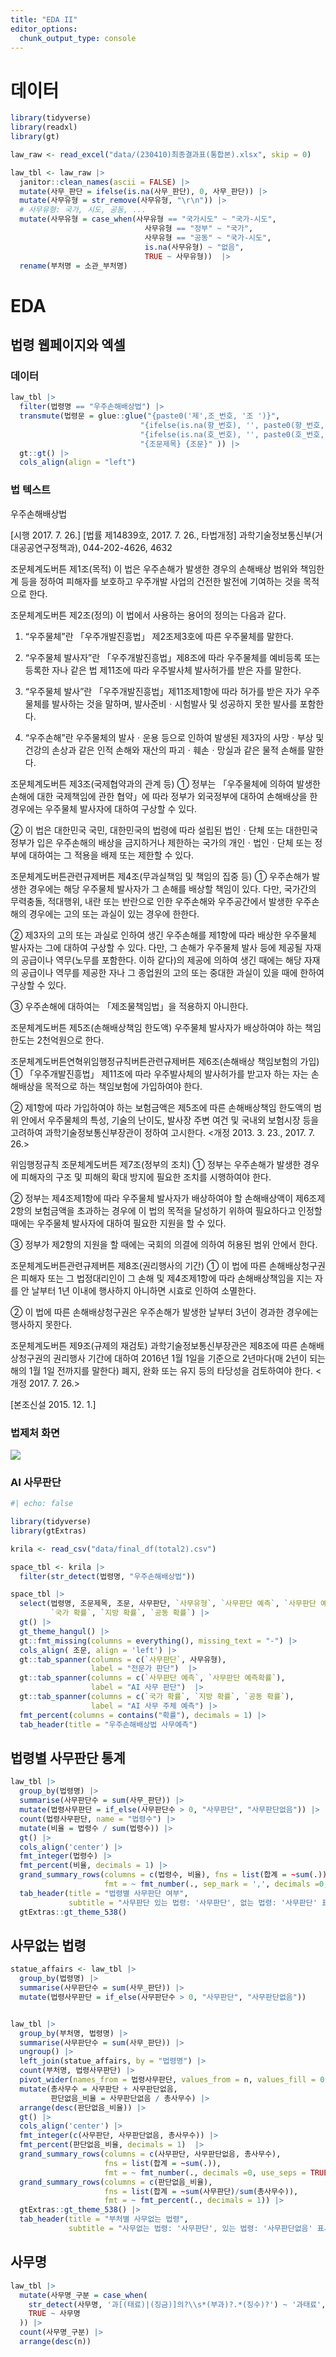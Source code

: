 ```yaml
---
title: "EDA II"
editor_options: 
  chunk_output_type: console
---
```


# 데이터

```r
library(tidyverse)
library(readxl)
library(gt)

law_raw <- read_excel("data/(230410)최종결과표(통합본).xlsx", skip = 0)

law_tbl <- law_raw |>
  janitor::clean_names(ascii = FALSE) |> 
  mutate(사무_판단 = ifelse(is.na(사무_판단), 0, 사무_판단)) |> 
  mutate(사무유형 = str_remove(사무유형, "\r\n")) |>
  # 사무유형: 국가, 시도, 공동, ...
  mutate(사무유형 = case_when(사무유형 == "국가시도" ~ "국가-시도",
                              사무유형 == "정부" ~ "국가",
                              사무유형 == "공동" ~ "국가-시도",
                              is.na(사무유형) ~ "없음",
                              TRUE ~ 사무유형))  |> 
  rename(부처명 = 소관_부처명)

```  


# EDA



## 법령 웹페이지와 엑셀

::: {.panel-tabset}

### 데이터 {.unnumbered}

```r
law_tbl |> 
  filter(법령명 == "우주손해배상법") |> 
  transmute(법령문 = glue::glue("{paste0('제',조_번호, '조 ')}",
                             "{ifelse(is.na(항_번호), '', paste0(항_번호, '항 '))}",
                             "{ifelse(is.na(호_번호), '', paste0(호_번호, '호 '))}",
                             "{조문제목} {조문}" )) |> 
  gt::gt() |> 
  cols_align(align = "left")
```

### 법 텍스트 {.unnumbered}

우주손해배상법

[시행 2017. 7. 26.] [법률 제14839호, 2017. 7. 26., 타법개정]
과학기술정보통신부(거대공공연구정책과), 044-202-4626, 4632

조문체계도버튼
 제1조(목적) 이 법은 우주손해가 발생한 경우의 손해배상 범위와 책임한계 등을 정하여 피해자를 보호하고 우주개발 사업의 건전한 발전에 기여하는 것을 목적으로 한다.

조문체계도버튼
 제2조(정의) 이 법에서 사용하는 용어의 정의는 다음과 같다.

1. “우주물체”란 「우주개발진흥법」 제2조제3호에 따른 우주물체를 말한다.

2. “우주물체 발사자”란 「우주개발진흥법」제8조에 따라 우주물체를 예비등록 또는 등록한 자나 같은 법 제11조에 따라 우주발사체 발사허가를 받은 자를 말한다.

3. “우주물체 발사”란 「우주개발진흥법」제11조제1항에 따라 허가를 받은 자가 우주물체를 발사하는 것을 말하며, 발사준비ㆍ시험발사 및 성공하지 못한 발사를 포함한다.

4. “우주손해”란 우주물체의 발사ㆍ운용 등으로 인하여 발생된 제3자의 사망ㆍ부상 및 건강의 손상과 같은 인적 손해와 재산의 파괴ㆍ훼손ㆍ망실과 같은 물적 손해를 말한다.

조문체계도버튼
 제3조(국제협약과의 관계 등) ① 정부는 「우주물체에 의하여 발생한 손해에 대한 국제책임에 관한 협약」에 따라 정부가 외국정부에 대하여 손해배상을 한 경우에는 우주물체 발사자에 대하여 구상할 수 있다.

② 이 법은 대한민국 국민, 대한민국의 법령에 따라 설립된 법인ㆍ단체 또는 대한민국 정부가 입은 우주손해의 배상을 금지하거나 제한하는 국가의 개인ㆍ법인ㆍ단체 또는 정부에 대하여는 그 적용을 배제 또는 제한할 수 있다.

조문체계도버튼관련규제버튼
 제4조(무과실책임 및 책임의 집중 등) ① 우주손해가 발생한 경우에는 해당 우주물체 발사자가 그 손해를 배상할 책임이 있다. 다만, 국가간의 무력충돌, 적대행위, 내란 또는 반란으로 인한 우주손해와 우주공간에서 발생한 우주손해의 경우에는 고의 또는 과실이 있는 경우에 한한다.

② 제3자의 고의 또는 과실로 인하여 생긴 우주손해를 제1항에 따라 배상한 우주물체 발사자는 그에 대하여 구상할 수 있다. 다만, 그 손해가 우주물체 발사 등에 제공될 자재의 공급이나 역무(노무를 포함한다. 이하 같다)의 제공에 의하여 생긴 때에는 해당 자재의 공급이나 역무를 제공한 자나 그 종업원의 고의 또는 중대한 과실이 있을 때에 한하여 구상할 수 있다.

③ 우주손해에 대하여는 「제조물책임법」을 적용하지 아니한다.

조문체계도버튼
 제5조(손해배상책임 한도액) 우주물체 발사자가 배상하여야 하는 책임한도는 2천억원으로 한다.

조문체계도버튼연혁위임행정규칙버튼관련규제버튼
 제6조(손해배상 책임보험의 가입) ① 「우주개발진흥법」 제11조에 따라 우주발사체의 발사허가를 받고자 하는 자는 손해배상을 목적으로 하는 책임보험에 가입하여야 한다.

② 제1항에 따라 가입하여야 하는 보험금액은 제5조에 따른 손해배상책임 한도액의 범위 안에서 우주물체의 특성, 기술의 난이도, 발사장 주변 여건 및 국내외 보험시장 등을 고려하여 과학기술정보통신부장관이 정하여 고시한다. <개정 2013. 3. 23., 2017. 7. 26.>

위임행정규칙
조문체계도버튼
 제7조(정부의 조치) ① 정부는 우주손해가 발생한 경우에 피해자의 구조 및 피해의 확대 방지에 필요한 조치를 시행하여야 한다.

② 정부는 제4조제1항에 따라 우주물체 발사자가 배상하여야 할 손해배상액이 제6조제2항의 보험금액을 초과하는 경우에 이 법의 목적을 달성하기 위하여 필요하다고 인정할 때에는 우주물체 발사자에 대하여 필요한 지원을 할 수 있다.

③ 정부가 제2항의 지원을 할 때에는 국회의 의결에 의하여 허용된 범위 안에서 한다.

조문체계도버튼관련규제버튼
 제8조(권리행사의 기간) ① 이 법에 따른 손해배상청구권은 피해자 또는 그 법정대리인이 그 손해 및 제4조제1항에 따라 손해배상책임을 지는 자를 안 날부터 1년 이내에 행사하지 아니하면 시효로 인하여 소멸한다.

② 이 법에 따른 손해배상청구권은 우주손해가 발생한 날부터 3년이 경과한 경우에는 행사하지 못한다.

조문체계도버튼
 제9조(규제의 재검토) 과학기술정보통신부장관은 제8조에 따른 손해배상청구권의 권리행사 기간에 대하여 2016년 1월 1일을 기준으로 2년마다(매 2년이 되는 해의 1월 1일 전까지를 말한다) 폐지, 완화 또는 유지 등의 타당성을 검토하여야 한다. <개정 2017. 7. 26.>

[본조신설 2015. 12. 1.]

### 법제처 화면

![](images/law_example.png)

### AI 사무판단

```r
#| echo: false

library(tidyverse)
library(gtExtras)

krila <- read_csv("data/final_df(total2).csv")

space_tbl <- krila |>
  filter(str_detect(법령명, "우주손해배상법")) 

space_tbl |> 
  select(법령명, 조문제목, 조문, 사무판단, `사무유형`, `사무판단 예측`, `사무판단 예측확률`, 
         `국가 확률`, `지방 확률`, `공동 확률`) |> 
  gt() |> 
  gt_theme_hangul() |> 
  gt::fmt_missing(columns = everything(), missing_text = "-") |> 
  cols_align( 조문, align = 'left') |> 
  gt::tab_spanner(columns = c(`사무판단`, 사무유형),
                  label = "전문가 판단")  |> 
  gt::tab_spanner(columns = c(`사무판단 예측`, `사무판단 예측확률`),
                  label = "AI 사무 판단")  |>   
  gt::tab_spanner(columns = c(`국가 확률`, `지방 확률`, `공동 확률`),
                  label = "AI 사무 주체 예측") |> 
  fmt_percent(columns = contains("확률"), decimals = 1) |> 
  tab_header(title = "우주손해배상법 사무예측")
```


:::




## 법령별 사무판단 통계

```r
law_tbl |>
  group_by(법령명) |> 
  summarise(사무판단수 = sum(사무_판단)) |> 
  mutate(법령사무판단 = if_else(사무판단수 > 0, "사무판단", "사무판단없음")) |> 
  count(법령사무판단, name = "법령수") |> 
  mutate(비율 = 법령수 / sum(법령수)) |> 
  gt() |> 
  cols_align('center') |> 
  fmt_integer(법령수) |> 
  fmt_percent(비율, decimals = 1) |> 
  grand_summary_rows(columns = c(법령수, 비율), fns = list(합계 = ~sum(.)),
                     fmt = ~ fmt_number(., sep_mark = ',', decimals =0, use_seps = FALSE)) |> 
  tab_header(title = "법령별 사무판단 여부", 
             subtitle = "사무판단 있는 법령: '사무판단', 없는 법령: '사무판단' 표시없음") |>
  gtExtras::gt_theme_538()
```


## 사무없는 법령

```r
statue_affairs <- law_tbl |>
  group_by(법령명) |> 
  summarise(사무판단수 = sum(사무_판단)) |> 
  mutate(법령사무판단 = if_else(사무판단수 > 0, "사무판단", "사무판단없음"))


law_tbl |> 
  group_by(부처명, 법령명) |>
  summarise(사무판단수 = sum(사무_판단)) |>
  ungroup() |> 
  left_join(statue_affairs, by = "법령명") |> 
  count(부처명, 법령사무판단) |> 
  pivot_wider(names_from = 법령사무판단, values_from = n, values_fill = 0) |> 
  mutate(총사무수 = 사무판단 + 사무판단없음,
         판단없음_비율 = 사무판단없음 / 총사무수) |>
  arrange(desc(판단없음_비율)) |> 
  gt() |> 
  cols_align('center') |> 
  fmt_integer(c(사무판단, 사무판단없음, 총사무수)) |> 
  fmt_percent(판단없음_비율, decimals = 1)  |> 
  grand_summary_rows(columns = c(사무판단, 사무판단없음, 총사무수), 
                     fns = list(합계 = ~sum(.)),
                     fmt = ~ fmt_number(., decimals =0, use_seps = TRUE)) |> 
  grand_summary_rows(columns = c(판단없음_비율), 
                     fns = list(합계 = ~sum(사무판단)/sum(총사무수)),
                     fmt = ~ fmt_percent(., decimals = 1)) |> 
  gtExtras::gt_theme_538() |> 
  tab_header(title = "부처별 사무없는 법령", 
             subtitle = "사무없는 법령: '사무판단', 있는 법령: '사무판단없음' 표시")
```

## 사무명

```r
law_tbl |> 
  mutate(사무명_구분 = case_when(
    str_detect(사무명, '과[(태료)|(징금)]의?\\s*(부과)?.*(징수)?') ~ '과태료',
    TRUE ~ 사무명
  )) |> 
  count(사무명_구분) |> 
  arrange(desc(n))
```


